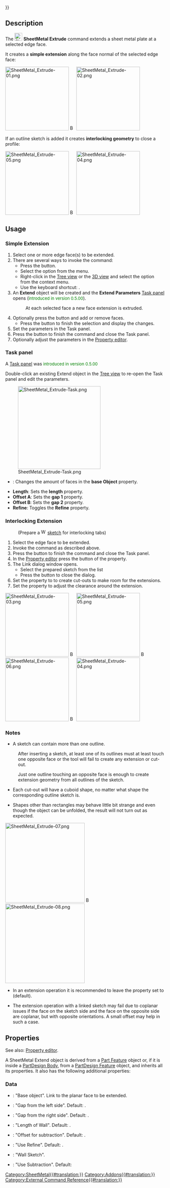 {{UnfinishedDocu{{#translation:}}}}
<languages/>
<translate>

<!--T:1-->
{{Docnav
|[[SheetMetal_AddWall|AddWall]]
|[[SheetMetal_AddFoldWall|AddFoldWall]]
|[[SheetMetal_Workbench|SheetMetal]]
|IconL=SheetMetal_AddWall.svg
|IconR=SheetMetal_AddFoldWall.svg
|IconC=Sheetmetal_workbench_icon.svg
}}

<!--T:2-->
{{GuiCommand
|Name=SheetMetal Extrude
|MenuLocation=SheetMetal → Extend Face
|Workbenches=[[SheetMetal_Workbench|SheetMetal]]
|Shortcut={{KEY|E}}
}}

==Description== <!--T:3--> 

<!--T:4-->
The [[Image:SheetMetal_Extrude.svg|24px]] '''SheetMetal Extrude''' command extends a sheet metal plate at a selected edge face.

<!--T:38-->
It creates a '''simple extension''' along the face normal of the selected edge face:

</translate>
[[Image:SheetMetal_Extrude-01.png|200px]] [[Image:Button_right.svg|16px|link=]]
[[Image:SheetMetal_Extrude-02.png|200px]]
<translate>


<!--T:39-->
If an outline sketch is added it creates '''interlocking geometry''' to close a profile:

</translate>
[[Image:SheetMetal_Extrude-05.png|200px]] [[Image:Button_right.svg|16px|link=]]
[[Image:SheetMetal_Extrude-04.png|200px]]
<translate>

<!--T:40-->
{{Caption|Three profiles with outline sketches to add → three results}}

==Usage== <!--T:6--> 

=== Simple Extension === <!--T:41-->

<!--T:7-->
# Select one or more edge face(s) to be extended.
# There are several ways to invoke the command:
#* Press the {{Button|[[Image:SheetMetal_Extrude.svg|16px]] [[SheetMetal_Extrude|Extend Face]]}} button.
#* Select the {{MenuCommand|Sheet Metal → [[Image:SheetMetal_Extrude.svg|16px]] Extend Face}} option from the menu.
#* Right-click in the [[Tree_view|Tree view]] or the [[3D_view|3D view]] and select the {{MenuCommand|Sheet Metal → [[Image:SheetMetal_Extrude.svg|16px]] Extend Face}} option from the context menu.
#* Use the keyboard shortcut: {{KEY|E}}.
# An '''Extend''' object will be created and the '''Extend Parameters''' [[Task_panel|Task panel]] opens (<span style="font-size:small;color:green;">introduced in version 0.5.00</span>).
#: At each selected face a new face extension is extruded.
# Optionally press the {{Button|Select}} button and add or remove faces.
#* Press the {{Button|Preview}} button to finish the selection and display the changes.
# Set the parameters in the Task panel.
# Press the {{Button|OK}} button to finish the command and close the Task panel.
# Optionally adjust the parameters in the [[Property_editor|Property editor]].

===Task panel=== <!--T:52-->

<!--T:53-->
A [[Task_panel|Task panel]] was <span style="font-size:small;color:green;">introduced in version 0.5.00</span>

<!--T:54-->
Double-click an existing Extend object in the [[Tree_view|Tree view]] to re-open the Task panel and edit the parameters.

<!--T:55-->
[[Image:SheetMetal_Extrude-Task.png|260px]]

<!--T:56-->
* {{Button|Select}}: Changes the amount of faces in the '''base Object''' property.
* '''Length''': Sets the '''length''' property.
* '''Offset A''': Sets the '''gap 1''' property.
* '''Offset B''': Sets the '''gap 2''' property.
* '''Refine''': Toggles the '''Refine''' property.

=== Interlocking Extension === <!--T:42-->

<!--T:43-->
: (Prepare a [[Image:Workbench_Sketcher.svg|16px]] [[Sketcher_Workbench|sketch]] for interlocking tabs)
# Select the edge face to be extended.
# Invoke the command as described above.
# Press the {{Button|OK}} button to finish the command and close the Task panel.
# In the [[Property_editor|Property editor]] press the {{Button|...}} button of the {{PropertyData|Sketch}} property.
# The Link dialog window opens.
#*Select the prepared sketch from the list
#* Press the {{Button|OK}} button to close the dialog.
# Set the property {{PropertyData|Use Subtraction}} to {{TRUE}} to create cut-outs to make room for the extensions.
# Set the property {{PropertyData|Offset}} to adjust the clearance around the extension.

</translate>
[[Image:SheetMetal_Extrude-03.png|200px]] [[Image:Button_right.svg|16px|link=]]
[[Image:SheetMetal_Extrude-05.png|200px]] [[Image:Button_right.svg|16px|link=]]
[[Image:SheetMetal_Extrude-06.png|200px]] [[Image:Button_right.svg|16px|link=]]
[[Image:SheetMetal_Extrude-04.png|200px]]
<translate>

<!--T:44-->
{{Caption|Three profiles → position of the sketches → results without cut-outs → final results}}

=== Notes === <!--T:45-->

<!--T:8-->
* A sketch can contain more than one outline. 

<!--T:46-->
:After inserting a sketch, at least one of its outlines must at least touch one opposite face or the tool will fail to create any extension or cut-out.

<!--T:47-->
:Just one outline touching an opposite face is enough to create extension geometry from all outlines of the sketch.

<!--T:48-->
* Each cut-out will have a cuboid shape, no matter what shape the corresponding outline sketch is.

<!--T:49-->
* Shapes other than rectangles may behave little bit strange and even though the object can be unfolded, the result will not turn out as expected.

</translate>
[[Image:SheetMetal_Extrude-07.png|250px]] [[Image:Button_right.svg|16px|link=]]
[[Image:SheetMetal_Extrude-08.png|250px]]
<translate>

<!--T:50-->
{{Caption|Three outline sketches and their resulting extensions: separate triangle plate with a rectangular cut-out, circle without clearance → unfold solid is split at an unexpected position }}

<!--T:10-->
* In an extension operation it is recommended to leave the property {{PropertyData|Refine}} set to {{TRUE}} (default).

<!--T:51-->
* The extension operation with a linked sketch may fail due to coplanar issues if the face on the sketch side and the face on the opposite side are coplanar, but with opposite orientations. A small offset may help in such a case.

==Properties== <!--T:11-->

<!--T:32-->
See also: [[Property_editor|Property editor]].

<!--T:33-->
A SheetMetal Extend object is derived from a [[Part_Feature|Part Feature]] object or, if it is inside a [[PartDesign_Body|PartDesign Body]], from a [[PartDesign_Feature|PartDesign Feature]] object, and inherits all its properties. It also has the following additional properties:

===Data=== <!--T:12--> 

<!--T:35-->
{{Properties_Title|Parameters}}

<!--T:14-->
* {{PropertyData|base Object|LinkSub}}: "Base object". Link to the planar face to be extended.
* {{PropertyData|gap1|Distance}}: "Gap from the left side". Default: {{value|0,00 mm}}.
* {{PropertyData|gap2|Distance}}: "Gap from the right side". Default: {{value|0,00 mm}}.
* {{PropertyData|length|Length}}: "Length of Wall". Default: {{value|10,00 mm}}.

<!--T:36-->
{{Properties_Title|Parameters Ext.}}

<!--T:37-->
* {{PropertyData|Offset|Distance}}: "Offset for subtraction". Default: {{value|20,00 µm}}.
* {{PropertyData|Refine|Bool}}: "Use Refine". Default: {{TRUE}}.
* {{PropertyData|Sketch|Link}}: "Wall Sketch". 
* {{PropertyData|Use Subtraction|Bool}}: "Use Subtraction". Default: {{FALSE}}


<!--T:31-->
{{Docnav
|[[SheetMetal_AddWall|AddWall]]
|[[SheetMetal_AddFoldWall|AddFoldWall]]
|[[SheetMetal_Workbench|SheetMetal]]
|IconL=SheetMetal_AddWall.svg
|IconR=SheetMetal_AddFoldWall.svg
|IconC=Sheetmetal_workbench_icon.svg
}}

</translate>
[[Category:SheetMetal{{#translation:}}]]
[[Category:Addons{{#translation:}}]]
[[Category:External Command Reference{{#translation:}}]]